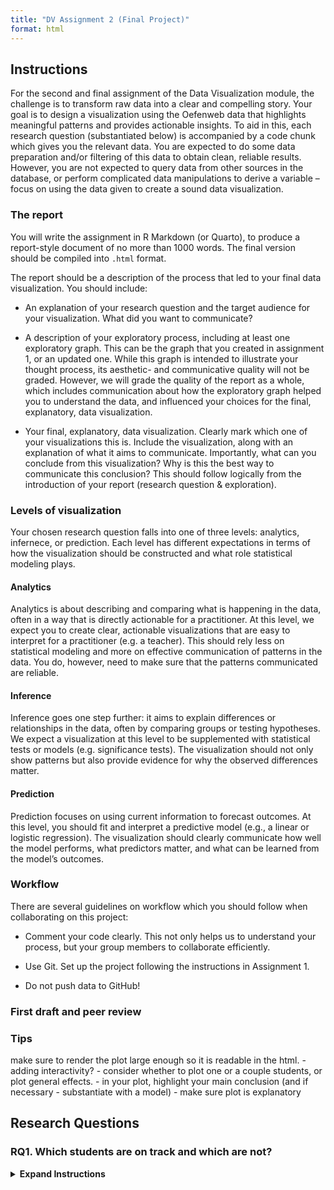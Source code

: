 ```yaml
---
title: "DV Assignment 2 (Final Project)"
format: html
---
```


## Instructions
For the second and final assignment of the Data Visualization module, the challenge is to transform raw data into a clear and compelling story. Your goal is to design a visualization using the Oefenweb data that highlights meaningful patterns and provides actionable insights. To aid in this, each research question (substantiated below) is accompanied by a code chunk which gives you the relevant data. You are expected to do some data preparation and/or filtering of this data to obtain clean, reliable results. However, you are not expected to query data from other sources in the database, or perform complicated data manipulations to derive a variable -- focus on using the data given to create a sound data visualization. 

### The report
You will write the assignment in R Markdown (or Quarto), to produce a report-style document of no more than 1000 words. The final version should be compiled into `.html` format. 

The report should be a description of the process that led to your final data visualization. You should include:  

-  An explanation of your research question and the target audience for your visualization. What did you want to communicate?  

-  A description of your exploratory process, including at least one exploratory graph. This can be the graph that you created in assignment 1, or an updated one. While this graph is intended to illustrate your thought process, its aesthetic- and communicative quality will not be graded. However, we will grade the quality of the report as a whole, which includes communication about how the exploratory graph helped you to understand the data, and influenced your choices for the final, explanatory, data visualization.  

-  Your final, explanatory, data visualization. Clearly mark which one of your visualizations this is. Include the visualization, along with an explanation of what it aims to communicate. Importantly, what can you conclude from this visualization? Why is this the best way to communicate this conclusion? This should follow logically from the introduction of your report (research question & exploration). 

### Levels of visualization
Your chosen research question falls into one of three levels: analytics, infernece, or prediction. Each level has different expectations in terms of how the visualization should be constructed and what role statistical modeling plays. 

#### Analytics
Analytics is about describing and comparing what is happening in the data, often in a way that is directly actionable for a practitioner. At this level, we expect you to create clear, actionable visualizations that are easy to interpret for a practitioner (e.g. a teacher). This should rely less on statistical modeling and more on effective communication of patterns in the data. You do, however, need to make sure that the patterns communicated are reliable. 

#### Inference
Inference goes one step further: it aims to explain differences or relationships in the data, often by comparing groups or testing hypotheses. We expect a visualization at this level to be supplemented with statistical tests or models (e.g. significance tests). The visualization should not only show patterns but also provide evidence for why the observed differences matter. 

#### Prediction 
Prediction focuses on using current information to forecast outcomes. At this level, you should fit and interpret a predictive model (e.g., a linear or logistic regression). The visualization should clearly communicate how well the model performs, what predictors matter, and what can be learned from the model's outcomes. 

### Workflow
There are several guidelines on workflow which you should follow when collaborating on this project: 

-  Comment your code clearly. This not only helps us to understand your process, but your group members to collaborate efficiently. 

-  Use Git. Set up the project following the instructions in Assignment 1. 

-  Do not push data to GitHub! 

### First draft and peer review


### Tips 
make sure to render the plot large enough so it is readable in the html. 
-   adding interactivity?
-   consider whether to plot one or a couple students, or plot general effects.
-   in your plot, highlight your main conclusion (and if necessary - substantiate with a model)
-   make sure plot is explanatory

## Research Questions

### RQ1. Which students are on track and which are not?
<details> 
<summary><strong>Expand Instructions</strong></summary>

**Level**: Analytics\

**Instruction:** Visualize the progress of the class within the four basic operation games: addition, subtraction, multiplication, division. It should be useful for the teacher; they should be able to efficiently derive which students are on track in each game and which are not. You can choose one of two ways to define progress in this context:

1.  *Population-based approach:* In the dataset, there is a variable called `q_score`. This is a metric which indicates how the student is performing, relative to the average performance within the same age group. For example, a q-score of 400 indicates that a child is performing equal to an average student in grade 4.

2.  *Within-class approach:* In the dataset, there is a variable called `new_user_domain_rating`. This is the raw ability score of the user within the respective game. Normalize this variable for the class within each game to visualize students’ performance relative to the class average.

```r
#| code-fold: true
#| code-summary: "Data:"

# SQL query here
```

::: {.callout-tip collapse="false"}
-   Think about how you will deal with children who have no or little data within a specifc domain. (How) will you visualize it? Is it reliable?

-   You do not need to worry about generalizibility to other classes. It should be relevant for the teacher to say something about their students' progress within the current class.
:::


### RQ2. What are the differences in playing behaviors between students that switch games a lot within a given session, compared to students who don't? 
<details> 
<summary><strong>Expand Instructions</strong></summary>

**Level:** Inference.  

**Instruction:** Define a high vs. low switcher by looking at the variables `n_different_games` and `duration`. Now, choose one or more of the following variables to relate to switching behavior:

1.  `mean_correct` \
2.  `n_skip` \
3.  `n_soft_quits` \
4.  `difficulty` (or `easy_ratio` / `medium_ratio` / `hard_ratio`) \
5.  `mean_rt` 

```r
#| code-fold: true
#| code-summary: "Data:"

# SQL query here
```

::: {.callout-tip collapse="false"}
-   After defining high/low switchers, it may be useful to look at individual users to get an idea of their playing patterns, before aggregating the data further.  

-   How will you filter the data to get reliable estimates of switching tendencies? 

-   Taking the perspective of the child playing the game, what could be an advantage of switching games often? What could be a disadvantage? Considering this perspective could help formulate your narrative. 
:::

### RQ3. How does post-error quitting differ between in-school and out-of-school practice? What might moderate these differences?
<details> 
<summary><strong>Expand Instructions</strong></summary>

**Level:** Inference

**Instruction:** It is possible that students' motivation differs depending on whether they play in a classroom setting or at home -- a question which we would like you to explore in the data. One way to operationalize motivation in Prowise Learn is post-error quitting. Post-error quitting refers to whether the game was ended prematurely after an error (`post_error_quit`). First, define a variable which indicates whether a student is playing in or out of school:

-  School times are between 8:30 and 15.00 on weekdays. Be aware of [school holidays](https://www.rijksoverheid.nl/onderwerpen/schoolvakanties/overzicht-schoolvakanties-per-schooljaar/overzicht-schoolvakanties-2025-2026)! These should be defined as out-of-school. 

Choose one or more of the following moderators for your final visualization: 

1.  `grade`
2.  Average `new_user_domain_q_score`  
3.  Average `quit` (this would define whether a student *generally* quits a lot, regardless of errors).  

```r
#| code-fold: true
#| code-summary: "Data:"

# SQL query here
# delete LG sessions
```

::: {.callout-tip collapse="false"}
-   We have two papers dealing with post-error quitting (although not specifically dealing with this question), read them here and here for inspiration! 

-   You can define errors as binary (error or correct) or sequential (n errors made in a row). 
:::


### RQ4. Can we predict how long a student will look at feedback from different student characteristics and/or play behavior?
<details> 
<summary><strong>Expand Instructions</strong></summary>

**Level:** Prediction

**Instruction:** Feedback looking time indicates the time that the feedback was displayed on the screen after a student encountered an error, skipped a response, or had a time-out. Whether or not students engage with the feedback they recieve can serve as important information, both for the developers at Prowise Learn (how do users engage with application features?), and for teachers (how do students engage in their learning process?). Here, you can choose between a number of different variables to add to a regression model:

1.  type of error (incorrect response, skipped response, time-out response). Factor this variable yourself. 
2.  `grade`
3.  `gender`
4.  `q_score`
5.  `difficulty`
6.  `show_coins`
7.  `response_time_in_milliseconds`
8.  application (language vs. math)

You can be selective or choose all variables. If you choose to omit certain variables, please explain why. If you differentiate between covariates and predictors, please argue your reasoning. 


```r
#| code-fold: true
#| code-summary: "Data:"

# SQL query here
# Delete LG sessions
# Delete correct responses 
# "Because the system automatically moves on to the next item after a correct response, we remove these responses."
```

::: {.callout-tip collapse="false"}
-   Some games have explicit feedback (feedback which gives more information than right or wrong) -- check this in the variable `informative_feedback`. Make sure you account for this somehow.  

-   It will be useful to start with an exploration about how children look at feedback. How is this variable distributed? Also examine it across games. 

-   Feedback looking time can be defined in a continuous manner (predicting the time looked at feedback), or categorical (can we differentiate different types of 'feedback lookers')? Use the results from your exploration to decide which way is most suitable to define feedback looking. 
:::

